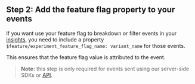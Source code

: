 ## Step 2: Add the feature flag property to your events 

If you want use your feature flag to breakdown or filter events in your [insights](/docs/product-analytics/insights), you need to include a property `$feature/experiment_feature_flag_name: variant_name` for those events. 

This ensures that the feature flag value is attributed to the event.

> **Note:** this step is only required for events sent using our server-side SDKs or [API](/docs/api).
